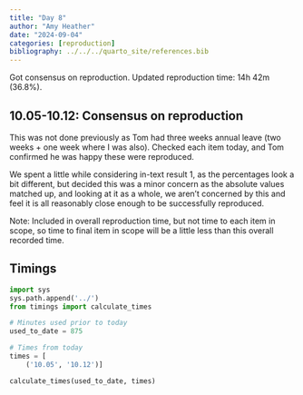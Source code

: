 ```yaml
---
title: "Day 8"
author: "Amy Heather"
date: "2024-09-04"
categories: [reproduction]
bibliography: ../../../quarto_site/references.bib
---
```


::: {.callout-note}

Got consensus on reproduction. Updated reproduction time: 14h 42m (36.8%). 

:::

## 10.05-10.12: Consensus on reproduction

This was not done previously as Tom had three weeks annual leave (two weeks + one week where I was also). Checked each item today, and Tom confirmed he was happy these were reproduced.

We spent a little while considering in-text result 1, as the percentages look a bit different, but decided this was a minor concern as the absolute values matched up, and looking at it as a whole, we aren't concerned by this and feel it is all reasonably close enough to be successfully reproduced.

Note: Included in overall reproduction time, but not time to each item in scope, so time to final item in scope will be a little less than this overall recorded time.

## Timings

```python
import sys
sys.path.append('../')
from timings import calculate_times

# Minutes used prior to today
used_to_date = 875

# Times from today
times = [
    ('10.05', '10.12')]

calculate_times(used_to_date, times)
```